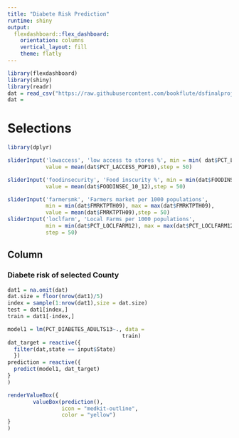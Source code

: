 ```yaml
---
title: "Diabete Risk Prediction"
runtime: shiny
output: 
  flexdashboard::flex_dashboard:
    orientation: columns
    vertical_layout: fill
    theme: flatly
---
```


```r
library(flexdashboard)
library(shiny)
library(readr)
dat = read_csv("https://raw.githubusercontent.com/bookflute/dsfinalproj/master/newdat.csv")
dat = 

```

Selections
=================================

```r
library(dplyr)

sliderInput('lowaccess', 'low access to stores %', min = min( dat$PCT_LACCESS_POP10), max = max(dat$PCT_LACCESS_POP10), 
            value = mean(dat$PCT_LACCESS_POP10),step = 50)

sliderInput('foodinsecurity', 'Food inscurity %', min = min(dat$FOODINSEC_10_12), max = max(dat$FOODINSEC_10_12), 
            value = mean(dat$FOODINSEC_10_12),step = 50)

sliderInput('farmersmk', 'Farmers market per 1000 populations',
            min = min(dat$FMRKTPTH09), max = max(dat$FMRKTPTH09),
            value = mean(dat$FMRKTPTH09),step = 50)
sliderInput('loclfarm', 'Local Farms per 1000 populations',
            min = min(dat$PCT_LOCLFARM12), max = max(dat$PCT_LOCLFARM12),value = mean(dat$PCT_LOCLFARM12),
            step = 50)


```

Column {data-width=2500}
-----------------------------------------------------------------------

### Diabete risk of selected County

```r
dat1 = na.omit(dat)
dat.size = floor(nrow(dat1)/5)
index = sample(1:nrow(dat1),size = dat.size)
test = dat1[index,]
train = dat1[-index,]

model1 = lm(PCT_DIABETES_ADULTS13~., data = 
                                    train)
dat_target = reactive({
  filter(dat,state == input$State)
  })
prediction = reactive({
  predict(model1, dat_target)
}
)
```


```r
renderValueBox({
        valueBox(prediction(),
                 icon = "medkit-outline",
                 color = "yellow")
}
)
```

